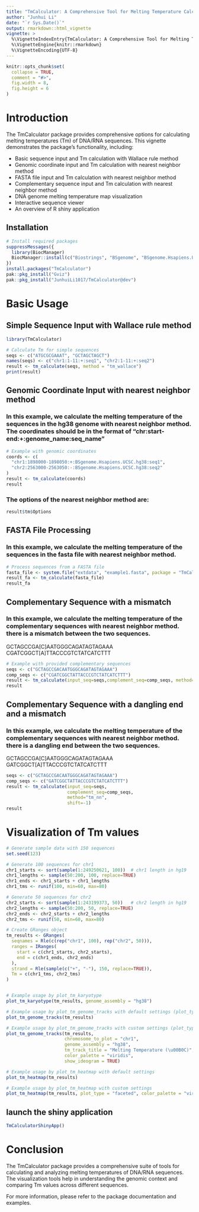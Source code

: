 ```yaml
---
title: "TmCalculator: A Comprehensive Tool for Melting Temperature Calculations"
author: "Junhui Li"
date: "`r Sys.Date()`"
output: rmarkdown::html_vignette
vignette: >
  %\VignetteIndexEntry{TmCalculator: A Comprehensive Tool for Melting Temperature Calculations}
  %\VignetteEngine{knitr::rmarkdown}
  %\VignetteEncoding{UTF-8}
---
```


```r
knitr::opts_chunk$set(
  collapse = TRUE,
  comment = "#>",
  fig.width = 8,
  fig.height = 6
)
```

# Introduction

The TmCalculator package provides comprehensive options for calculating melting temperatures (Tm) of DNA/RNA sequences. This vignette demonstrates the package's functionality, including:

- Basic sequence input and Tm calculation with Wallace rule method
- Genomic coordinate input and Tm calculation with nearest neighbor method
- FASTA file input and Tm calculation with nearest neighbor method
- Complementary sequence input and Tm calculation with nearest neighbor method
- DNA genome melting temperature map visualization
- Interactive sequence viewer
- An overview of R shiny application

## Installation

```r
# Install required packages
suppressMessages({
  library(BiocManager)
  BiocManager::install(c("Biostrings", "BSgenome", "BSgenome.Hsapiens.UCSC.hg38"))
})
install.packages("TmCalculator")
pak::pkg_install("Gviz")
pak::pkg_install("JunhuiLi1017/TmCalculator@dev")
```

# Basic Usage

## Simple Sequence Input with Wallace rule method

```r
library(TmCalculator)

# Calculate Tm for simple sequences
seqs <- c("ATGCGCGAAAT", "GCTAGCTAGCT")
names(seqs) <- c("chr1:1-11:+:seq1", "chr2:1-11:+:seq2")
result <- tm_calculate(seqs, method = "tm_wallace")
print(result)
```

## Genomic Coordinate Input with nearest neighbor method

### In this example, we calculate the melting temperature of the sequences in the hg38 genome with nearest neighbor method. The coordinates should be in the format of "chr:start-end:+:genome_name:seq_name"

```r
# Example with genomic coordinates
coords <- c(
  "chr1:1898000-1898050:+:BSgenome.Hsapiens.UCSC.hg38:seq1",
  "chr2:2563000-2563050:-:BSgenome.Hsapiens.UCSC.hg38:seq2"
)
result <- tm_calculate(coords)
result
```

### The options of the nearest neighbor method are:
```r
result$tm$Options
```

## FASTA File Processing

### In this example, we calculate the melting temperature of the sequences in the fasta file with nearest neighbor method.

```r
# Process sequences from a FASTA file
fasta_file <- system.file("extdata", "example1.fasta", package = "TmCalculator")
result_fa <- tm_calculate(fasta_file)
result_fa
```

## Complementary Sequence with a mismatch

### In this example, we calculate the melting temperature of the complementary sequences with nearest neighbor method. there is a mismatch between the two sequences.
GCTAGCCGA[C]AATGGGCAGATAGTAGAAA
CGATCGGCT[A]TTACCCGTCTATCATCTTT

```r
# Example with provided complementary sequences
seqs <- c("GCTAGCCGACAATGGGCAGATAGTAGAAA")
comp_seqs <- c("CGATCGGCTATTACCCGTCTATCATCTTT")
result <- tm_calculate(input_seq=seqs,complement_seq=comp_seqs, method="tm_nn")
result
```

## Complementary Sequence with a dangling end and a mismatch

### In this example, we calculate the melting temperature of the complementary sequences with nearest neighbor method. there is a dangling end between the two sequences.
GCTAGCCGA[C]AATGGGCAGATAGTAGAAA
 GATCGGCT[A]TTACCCGTCTATCATCTTT

```r
seqs <- c("GCTAGCCGACAATGGGCAGATAGTAGAAA")
comp_seqs <- c("GATCGGCTATTACCCGTCTATCATCTTT")
result <- tm_calculate(input_seq=seqs,
                       complement_seq=comp_seqs,
                       method="tm_nn",
                       shift=-1)
result
```

# Visualization of Tm values

```r

# Generate sample data with 150 sequences
set.seed(123)

# Generate 100 sequences for chr1
chr1_starts <- sort(sample(1:249250621, 100))  # chr1 length in hg19
chr1_lengths <- sample(50:200, 100, replace=TRUE)
chr1_ends <- chr1_starts + chr1_lengths
chr1_tms <- runif(100, min=60, max=80)

# Generate 50 sequences for chr2
chr2_starts <- sort(sample(1:243199373, 50))   # chr2 length in hg19
chr2_lengths <- sample(50:200, 50, replace=TRUE)
chr2_ends <- chr2_starts + chr2_lengths
chr2_tms <- runif(50, min=60, max=80)

# Create GRanges object
tm_results <- GRanges(
  seqnames = Rle(c(rep("chr1", 100), rep("chr2", 50))),
  ranges = IRanges(
    start = c(chr1_starts, chr2_starts),
    end = c(chr1_ends, chr2_ends)
  ),
  strand = Rle(sample(c("+", "-"), 150, replace=TRUE)),
  Tm = c(chr1_tms, chr2_tms)
)


# Example usage by plot_tm_karyotype
plot_tm_karyotype(tm_results, genome_assembly = "hg38")

# Example usage by plot_tm_genome_tracks with default settings (plot_type=1)
plot_tm_genome_tracks(tm_results)

# Example usage by plot_tm_genome_tracks with custom settings (plot_type=4)
plot_tm_genome_tracks(tm_results,
                      chromosome_to_plot = "chr1",
                      genome_assembly = "hg38",
                      tm_track_title = "Melting Temperature (\u00B0C)",
                      color_palette = "viridis",
                      show_ideogram = TRUE)

# Example usage by plot_tm_heatmap with default settings
plot_tm_heatmap(tm_results)

# Example usage by plot_tm_heatmap with custom settings
plot_tm_heatmap(tm_results, plot_type = "faceted", color_palette = "viridis")
```

## launch the shiny application

```r
TmCalculatorShinyApp()
```

# Conclusion

The TmCalculator package provides a comprehensive suite of tools for calculating and analyzing melting temperatures of DNA/RNA sequences. The visualization tools help in understanding the genomic context and comparing Tm values across different sequences.

For more information, please refer to the package documentation and examples. 